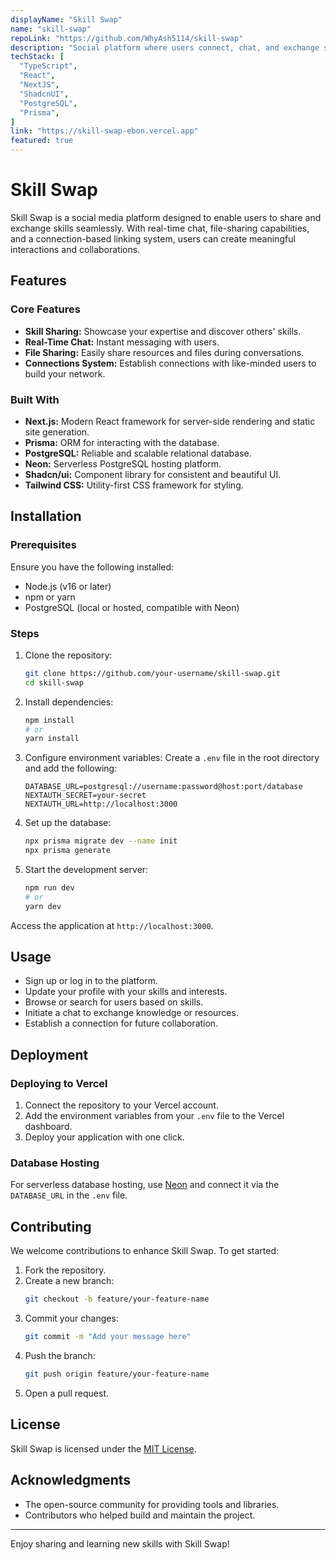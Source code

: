 ```yaml
---
displayName: "Skill Swap"
name: "skill-swap"
repoLink: "https://github.com/WhyAsh5114/skill-swap"
description: "Social platform where users connect, chat, and exchange skills, with file sharing."
techStack: [
  "TypeScript",
  "React",
  "NextJS",
  "ShadcnUI",
  "PostgreSQL",
  "Prisma",
]
link: "https://skill-swap-ebon.vercel.app"
featured: true
---
```


# Skill Swap

Skill Swap is a social media platform designed to enable users to share and exchange skills seamlessly. With real-time chat, file-sharing capabilities, and a connection-based linking system, users can create meaningful interactions and collaborations.

## Features

### Core Features
- **Skill Sharing:** Showcase your expertise and discover others' skills.
- **Real-Time Chat:** Instant messaging with users.
- **File Sharing:** Easily share resources and files during conversations.
- **Connections System:** Establish connections with like-minded users to build your network.

### Built With
- **Next.js:** Modern React framework for server-side rendering and static site generation.
- **Prisma:** ORM for interacting with the database.
- **PostgreSQL:** Reliable and scalable relational database.
- **Neon:** Serverless PostgreSQL hosting platform.
- **Shadcn/ui:** Component library for consistent and beautiful UI.
- **Tailwind CSS:** Utility-first CSS framework for styling.

## Installation

### Prerequisites
Ensure you have the following installed:
- Node.js (v16 or later)
- npm or yarn
- PostgreSQL (local or hosted, compatible with Neon)

### Steps
1. Clone the repository:
   ```bash
   git clone https://github.com/your-username/skill-swap.git
   cd skill-swap
   ```

2. Install dependencies:
   ```bash
   npm install
   # or
   yarn install
   ```

3. Configure environment variables:
   Create a `.env` file in the root directory and add the following:
   ```env
   DATABASE_URL=postgresql://username:password@host:port/database
   NEXTAUTH_SECRET=your-secret
   NEXTAUTH_URL=http://localhost:3000
   ```

4. Set up the database:
   ```bash
   npx prisma migrate dev --name init
   npx prisma generate
   ```

5. Start the development server:
   ```bash
   npm run dev
   # or
   yarn dev
   ```

Access the application at `http://localhost:3000`.

## Usage
- Sign up or log in to the platform.
- Update your profile with your skills and interests.
- Browse or search for users based on skills.
- Initiate a chat to exchange knowledge or resources.
- Establish a connection for future collaboration.

## Deployment

### Deploying to Vercel
1. Connect the repository to your Vercel account.
2. Add the environment variables from your `.env` file to the Vercel dashboard.
3. Deploy your application with one click.

### Database Hosting
For serverless database hosting, use [Neon](https://neon.tech) and connect it via the `DATABASE_URL` in the `.env` file.

## Contributing
We welcome contributions to enhance Skill Swap. To get started:

1. Fork the repository.
2. Create a new branch:
   ```bash
   git checkout -b feature/your-feature-name
   ```
3. Commit your changes:
   ```bash
   git commit -m "Add your message here"
   ```
4. Push the branch:
   ```bash
   git push origin feature/your-feature-name
   ```
5. Open a pull request.

## License
Skill Swap is licensed under the [MIT License](LICENSE).

## Acknowledgments
- The open-source community for providing tools and libraries.
- Contributors who helped build and maintain the project.

---

Enjoy sharing and learning new skills with Skill Swap!
